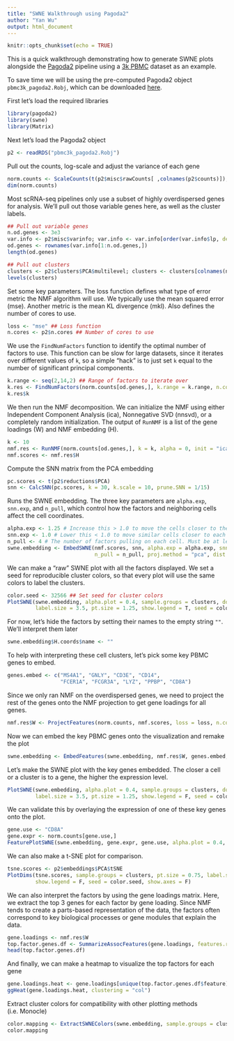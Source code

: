 ```yaml
---
title: "SWNE Walkthrough using Pagoda2"
author: "Yan Wu"
output: html_document
---
```


```r
knitr::opts_chunk$set(echo = TRUE)
```

This is a quick walkthrough demonstrating how to generate SWNE plots alongside the [Pagoda2](https://github.com/hms-dbmi/pagoda2) pipeline using a [3k PBMC](https://support.10xgenomics.com/single-cell-gene-expression/datasets/1.1.0/pbmc3k) dataset as an example.

To save time we will be using the pre-computed Pagoda2 object `pbmc3k_pagoda2.Robj`, which can be downloaded [here](ftp://genome-miner.ucsd.edu/swne_files/pbmc3k_pagoda2.Robj).


First let's load the required libraries
```r
library(pagoda2)
library(swne)
library(Matrix)
```


Next let's load the Pagoda2 object
```r
p2 <- readRDS("pbmc3k_pagoda2.Robj")
```


Pull out the counts, log-scale and adjust the variance of each gene
```r
norm.counts <- ScaleCounts(t(p2$misc$rawCounts[ ,colnames(p2$counts)]), method = "log", adj.var = T)
dim(norm.counts)
```


Most scRNA-seq pipelines only use a subset of highly overdispersed genes for analysis. We'll pull out those variable genes here, as well as the cluster labels.
```r
## Pull out variable genes
n.od.genes <- 3e3
var.info <- p2$misc$varinfo; var.info <- var.info[order(var.info$lp, decreasing = F),];
od.genes <- rownames(var.info[1:n.od.genes,])
length(od.genes)

## Pull out clusters
clusters <- p2$clusters$PCA$multilevel; clusters <- clusters[colnames(norm.counts)]
levels(clusters)
```


Set some key parameters. The loss function defines what type of error metric the NMF algorithm will use. We typically use the mean squared error (mse). Another metric is the mean KL divergence (mkl). Also defines the number of cores to use.
```r
loss <- "mse" ## Loss function
n.cores <- p2$n.cores ## Number of cores to use
```


We use the `FindNumFactors` function to identify the optimal number of factors to use. This function can be slow for large datasets, since it iterates over different values of `k`, so a simple "hack" is to just set `k` equal to the number of significant principal components.
```r
k.range <- seq(2,14,2) ## Range of factors to iterate over
k.res <- FindNumFactors(norm.counts[od.genes,], k.range = k.range, n.cores = n.cores, do.plot = T, loss = loss)
k.res$k
```


We then run the NMF decomposition. We can initialize the NMF using either Independent Component Analysis (ica), Nonnegative SVD (nnsvd), or a completely random initialization. The output of `RunNMF` is a list of the gene loadings (W) and NMF embedding (H).
```r
k <- 10
nmf.res <- RunNMF(norm.counts[od.genes,], k = k, alpha = 0, init = "ica", n.cores = n.cores, loss = loss)
nmf.scores <- nmf.res$H
```


Compute the SNN matrix from the PCA embedding
```r
pc.scores <- t(p2$reductions$PCA)
snn <- CalcSNN(pc.scores, k = 30, k.scale = 10, prune.SNN = 1/15)
```


Runs the SWNE embedding. The three key parameters are `alpha.exp`, `snn.exp`, and `n_pull`, which control how the factors and neighboring cells affect the cell coordinates.
```r
alpha.exp <- 1.25 # Increase this > 1.0 to move the cells closer to the factors. Values > 2 start to distort the data.
snn.exp <- 1.0 # Lower this < 1.0 to move similar cells closer to each other
n_pull <- 4 # The number of factors pulling on each cell. Must be at least 3.
swne.embedding <- EmbedSWNE(nmf.scores, snn, alpha.exp = alpha.exp, snn.exp = snn.exp,
                            n_pull = n_pull, proj.method = "pca", dist.use = "IC")
```


We can make a "raw" SWNE plot with all the factors displayed. We set a seed for reproducible cluster colors, so that every plot will use the same colors to label the clusters.
```r
color.seed <- 32566 ## Set seed for cluster colors
PlotSWNE(swne.embedding, alpha.plot = 0.4, sample.groups = clusters, do.label = T,
         label.size = 3.5, pt.size = 1.25, show.legend = T, seed = color.seed)
```

For now, let's hide the factors by setting their names to the empty string `""`. We'll interpret them later
```r
swne.embedding$H.coords$name <- ""
```


To help with interpreting these cell clusters, let's pick some key PBMC genes to embed.
```r
genes.embed <- c("MS4A1", "GNLY", "CD3E", "CD14",
                 "FCER1A", "FCGR3A", "LYZ", "PPBP", "CD8A")
```


Since we only ran NMF on the overdispersed genes, we need to project the rest of the genes onto the NMF projection to get gene loadings for all genes.
```r
nmf.res$W <- ProjectFeatures(norm.counts, nmf.scores, loss = loss, n.cores = n.cores)
```


Now we can embed the key PBMC genes onto the visualization and remake the plot
```r
swne.embedding <- EmbedFeatures(swne.embedding, nmf.res$W, genes.embed, n_pull = 4)
```


Let's make the SWNE plot with the key genes embedded. The closer a cell or a cluster is to a gene, the higher the expression level.
```r
PlotSWNE(swne.embedding, alpha.plot = 0.4, sample.groups = clusters, do.label = T,
         label.size = 3.5, pt.size = 1.25, show.legend = F, seed = color.seed)
```


We can validate this by overlaying the expression of one of these key genes onto the plot.
```r
gene.use <- "CD8A"
gene.expr <- norm.counts[gene.use,]
FeaturePlotSWNE(swne.embedding, gene.expr, gene.use, alpha.plot = 0.4, label.size = 3.5, pt.size = 1.25)
```


We can also make a t-SNE plot for comparison.
```r
tsne.scores <- p2$embeddings$PCA$tSNE
PlotDims(tsne.scores, sample.groups = clusters, pt.size = 0.75, label.size = 3.5, alpha = 0.3,
         show.legend = F, seed = color.seed, show.axes = F)
```


We can also interpret the factors by using the gene loadings matrix. Here, we extract the top 3 genes for each factor by gene loading. Since NMF tends to create a parts-based representation of the data, the factors often correspond to key biological processes or gene modules that explain the data.
```r
gene.loadings <- nmf.res$W
top.factor.genes.df <- SummarizeAssocFeatures(gene.loadings, features.return = 3)
head(top.factor.genes.df)
```


And finally, we can make a heatmap to visualize the top factors for each gene
```r
gene.loadings.heat <- gene.loadings[unique(top.factor.genes.df$feature),]
ggHeat(gene.loadings.heat, clustering = "col")
```

Extract cluster colors for compatibility with other plotting methods (i.e. Monocle)
```r
color.mapping <- ExtractSWNEColors(swne.embedding, sample.groups = clusters, seed = color.seed)
color.mapping
```

